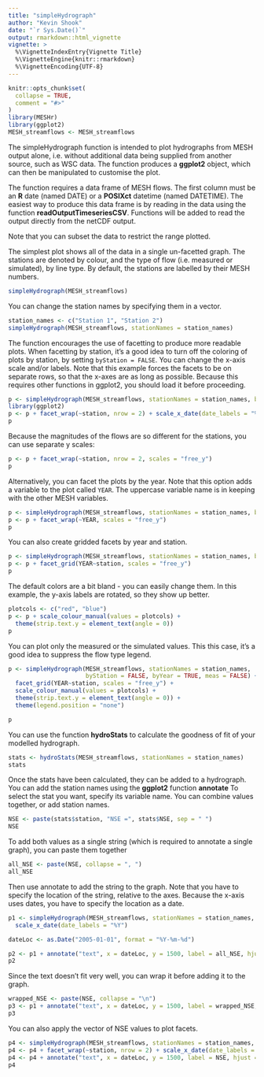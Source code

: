 ```yaml
---
title: "simpleHydrograph"
author: "Kevin Shook"
date: "`r Sys.Date()`"
output: rmarkdown::html_vignette
vignette: >
  %\VignetteIndexEntry{Vignette Title}
  %\VignetteEngine{knitr::rmarkdown}
  %\VignetteEncoding{UTF-8}
---
```


```r
knitr::opts_chunk$set(
  collapse = TRUE,
  comment = "#>"
)
library(MESHr)
library(ggplot2)
MESH_streamflows <- MESH_streamflows
```

The simpleHydrograph function is intended to plot hydrographs from MESH output alone,
i.e. without additional data being supplied from another source, such as WSC data.
The function produces a **ggplot2** object, which can then be manipulated to customise
the plot. 

The function requires a data frame of MESH flows. The first column must be an
**R** date (named DATE) or a **POSIXct** datetime (named DATETIME). The easiest
way to produce this data frame is by reading in the data using the function
**readOutputTimeseriesCSV**. Functions will be added to read the output directly
from the netCDF output.

Note that you can subset the data to restrict the range plotted.

The simplest plot shows all of the data in a single un-facetted graph. The stations
are denoted by colour, and the type of flow (i.e. measured or simulated), by 
line type. By default, the stations are labelled by their MESH numbers.
```r
simpleHydrograph(MESH_streamflows)
```

You can change the station names by specifying them in a vector.
```r
station_names <- c("Station 1", "Station 2")
simpleHydrograph(MESH_streamflows, stationNames = station_names)
```


The function encourages the use of facetting to produce more readable plots. When facetting by station,
it's a good idea to turn off the coloring of plots by station, by setting `byStation = FALSE`. You can
change the x-axis scale and/or labels. Note that this example forces the facets to be
on separate rows, so that the x-axes are as long as possible. Because this requires other functions
in ggplot2, you should load it before proceeding.

```r
p <- simpleHydrograph(MESH_streamflows, stationNames = station_names, byStation = FALSE)
library(ggplot2)
p <- p + facet_wrap(~station, nrow = 2) + scale_x_date(date_labels = "%Y")
p
```

Because the magnitudes of the flows are so different for the stations, you can use 
separate y scales:
```r
p <- p + facet_wrap(~station, nrow = 2, scales = "free_y") 
p
```

Alternatively, you can facet the plots by the year. Note that this option adds a
variable to the plot called `YEAR`. The uppercase variable name is in keeping with the 
other MESH variables.

```r
p <- simpleHydrograph(MESH_streamflows, stationNames = station_names, byYear = TRUE)
p <- p + facet_wrap(~YEAR, scales = "free_y")
p
```

You can also create gridded facets by year and station.
```r
p <- simpleHydrograph(MESH_streamflows, stationNames = station_names, byStation = FALSE, byYear = TRUE)
p <- p + facet_grid(YEAR~station, scales = "free_y")
p
```

The default colors are a bit bland - you can easily change them. In this example,
the y-axis labels are rotated, so they show up better.
```r
plotcols <- c("red", "blue")
p <- p + scale_colour_manual(values = plotcols) +
  theme(strip.text.y = element_text(angle = 0))
p
```

You can plot only the measured or the simulated values. This this case, it's a good idea to suppress the flow type legend.
```r
p <- simpleHydrograph(MESH_streamflows, stationNames = station_names, 
                      byStation = FALSE, byYear = TRUE, meas = FALSE) +
  facet_grid(YEAR~station, scales = "free_y") +
  scale_colour_manual(values = plotcols) +
  theme(strip.text.y = element_text(angle = 0)) +
  theme(legend.position = "none")

p
```

You can use the function **hydroStats** to calculate the goodness of fit of your 
modelled hydrograph. 
```r
stats <- hydroStats(MESH_streamflows, stationNames = station_names)
stats
```

Once the stats have been calculated, they can be added to a hydrograph. You can add the station names
using the **ggplot2** function **annotate**
To select the stat you want, specify its variable name. You can combine values together,
or add station names.
```r
NSE <- paste(stats$station, "NSE =", stats$NSE, sep = " ")
NSE
```

To add both values as a single string (which is required to annotate a single graph), you can paste them together
```r
all_NSE <- paste(NSE, collapse = ", ")
all_NSE
```

Then use annotate to add the string to the graph. Note that you have to specify the
location of the string, relative to the axes. Because the x-axis uses dates,
you have to specify the location as a date.
```r
p1 <- simpleHydrograph(MESH_streamflows, stationNames = station_names, byStation = TRUE) +
  scale_x_date(date_labels = "%Y")

dateLoc <- as.Date("2005-01-01", format = "%Y-%m-%d")

p2 <- p1 + annotate("text", x = dateLoc, y = 1500, label = all_NSE, hjust = "left")
p2
```

Since the text doesn't fit very well, you can wrap it before adding it to the graph.
```r
wrapped_NSE <- paste(NSE, collapse = "\n")
p3 <- p1 + annotate("text", x = dateLoc, y = 1500, label = wrapped_NSE, hjust = "left")
p3
```

You can also apply the vector of NSE values to plot facets.
```r
p4 <- simpleHydrograph(MESH_streamflows, stationNames = station_names, byStation = FALSE)
p4 <- p4 + facet_wrap(~station, nrow = 2) + scale_x_date(date_labels = "%Y")
p4 <- p4 + annotate("text", x = dateLoc, y = 1500, label = NSE, hjust = "left")
p4
```

